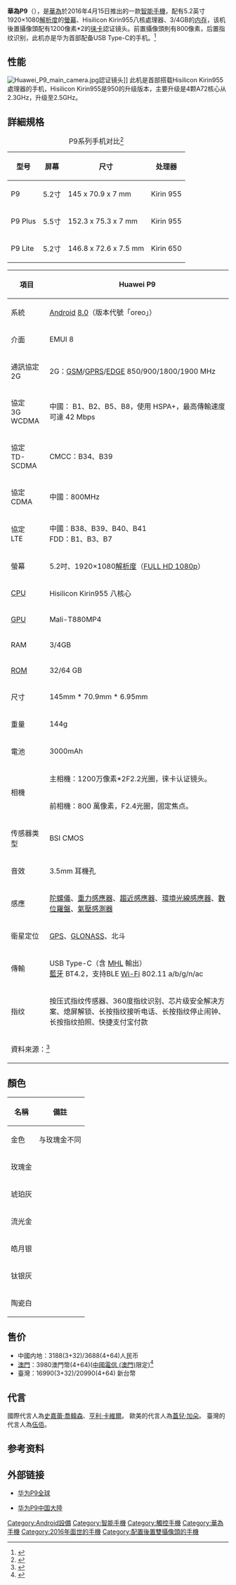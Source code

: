 {{advert|time=2016-07-03T13:22:47+00:00}}
{{Infobox mobile phone
| name         = 華為P9
| codename     = 
| logo         = 
| logosize     = 
| image        = Huawei P9.png
| imagesize    = 
| alt          = 
| caption      = 
| brand        = [[華為|華為]]
| manufacturer = [[華為|華為]]
| slogan       = 
| series       = [[華為P系列|華為P系列]]
| modelnumber  = EVA-L09、EVA-L19、EVA-L29、EVA-AL10、EVA-AL00、EVA-CL00、EVA-TL00、EVA-DL00
| networks     = 
| released     = {{Start date and age|2016|4|15}}
| available    = 
| origin       = {{PRC}}
| discontinued = 
| unitssold    = 
| unitsshipped = 
| predecessor  = [[华为P8|华为P8]]
| successor    = [[华为P10|华为P10]]
| related      = [[华为P9_Plus|华为P9 Plus]]、[[华为P9_Lite|华为P9 Lite]]
| type         = [[智能手機|智能手機]]
| form         = 直立式
| size         = {{convert|144.9|mm|in|abbr=on}} 高度 <br /> {{convert|72.1|mm|in|abbr=on}} 寬度 <br /> {{convert|6.4|mm|in|abbr=on}} 厚度
| weight       = {{convert|144|g|oz|abbr=on}}
| os           = [[Android|Android]] 8.0（[[EMUI|EMUI]] 8.0.0）
| soc          = 麒麟955（[[海思半導體|海思半導體（華為）]]）
| cpu          = Cortex A72 2.5GHz × 4 + Cortex A53 1.8GHz × 4（8核），微智核I5
| gpu          = Mali-T880 MP4
| memory       = 
| storage      = 
| memory_card  = 
| battery      = 3000mAh
| input        = 
| display      = 5.2英寸FHD（1920 × 1080）負向液晶顯示屏、多點觸控觸摸屏，1670萬色、96%色彩飽和度（NTSC）
| ext_display  = 
| rear_camera  = 1200萬像素 × 2，F2.2光圈，萊卡認證鏡頭，雙色溫LED閃光燈
| front_camera = 800萬像素，F2.4光圈，固定焦點
| sound        = 
| connectivity = 
| other        = 
| sar          = 
| hac          = 
| website      = {{URL|https://consumer.huawei.com/cn/phones/p9/}}
| references   = 
}}

'''華為P9'''（{{lang-en|'''Huawei P9'''}}），是[[華為|華為]]於2016年4月15日推出的一款[[智能手機|智能手機]]，配有5.2英寸1920×1080[[解析度|解析度]]的[[螢幕|螢幕]]、Hisilicon Kirin955八核處理器、3/4GB的[[隨機存取記憶體|内存]]，该机後置攝像頭配有1200像素*2的[[徠卡相機|徕卡]]認证镜头。前置攝像頭則有800像素，后置指纹识别，此机亦是华为首部配备USB Type-C的手机。<ref>{{cite web|title=華為商城|url=http://m.vmall.com/product/3325.html|accessdate=2016-07-03|archive-date=2016-06-29|archive-url=https://web.archive.org/web/20160629204911/http://m.vmall.com/product/3325.html|dead-url=no}}</ref>

== 性能 ==
[[File:Huawei_P9_main_camera.jpg|thumb]]認证镜头]]
此机是首部搭载Hisilicon Kirin955處理器的手机，Hisilicon Kirin955是950的升级版本，主要升级是4颗A72核心从2.3GHz，升级至2.5GHz。

== 詳細規格 ==
{| class="wikitable"
|+P9系列手机对比<ref>{{Cite web |url=http://www.cnbeta.com/articles/tech/526851.htm |title=外媒对比华为P9系列三款手机差异 |accessdate=2017-04-24 |archive-date=2017-04-25 |archive-url=https://web.archive.org/web/20170425030912/http://www.cnbeta.com/articles/tech/526851.htm |dead-url=no }}</ref>
|-
! 型号 !! 屏幕 !! 尺寸!! 处理器
|-
|  P9  || 5.2寸 || 145 x 70.9 x 7 mm||Kirin 955	
|-
| P9 Plus || 5.5寸 || 152.3 x 75.3 x 7 mm||Kirin 955	
|-
| P9 Lite || 5.2寸 || 146.8 x 72.6 x 7.5 mm||Kirin 650
|}
{| class="wikitable" style="text-align:center;"
|-
! 項目!!
Huawei P9
|-
| 系統 || [[Android|Android]] [[Android歷史版本|8.0]]（版本代號「oreo」）
|-
| 介面 || EMUI 8
|-
| 通訊協定<br>2G || 2G：[[GSM|GSM]]/[[GPRS|GPRS]]/[[EDGE|EDGE]] 850/900/1800/1900 MHz
|-
| 協定<br>3G WCDMA || 中國： B1、B2、B5、B8，使用 HSPA+，最高傳輸速度可達 42 Mbps
|-
| 協定<br>TD-SCDMA || CMCC：B34、B39
|-
| 協定<br>CDMA ||中國：800MHz
|-
| 協定<br>LTE|| 中國：B38、B39、B40、B41<br>FDD：B1、B3、B7
|-
| 螢幕 || 5.2吋、1920×1080[[解析度|解析度]]（[[1080p|FULL HD 1080p]]）
|-
| [[CPU|CPU]] || Hisilicon Kirin955 八核心
|-
| [[GPU|GPU]] || Mali-T880MP4
|-
| RAM || 3/4GB 
|-
| [[ROM|ROM]] || 32/64 GB
|-
| 尺寸 || 145mm * 70.9mm * 6.95mm
|-
| 重量 || 144g
|-
| 電池 || 3000mAh
|-
|rowspan=2 | 相機 || 主相機：1200万像素*2F2.2光圈，徕卡认证镜头。
|-
| 前相機：800 萬像素，F2.4光圈，固定焦点。
|-
|传感器类型
|BSI CMOS
|-
| 音效 || 3.5mm 耳機孔
|-
| 感應 || [[陀螺儀|陀螺儀]]、[[重力感應器|重力感應器]]、[[趨近感應器|趨近感應器]]、[[照度感測器|環境光線感應器]]、[[數位羅盤|數位羅盤]]、[[氣壓感測器|氣壓感測器]]
|-
| 衛星定位 || [[GPS|GPS]]、[[GLONASS|GLONASS]]、北斗
|-
| 傳輸 || USB Type-C（含 [[MHL|MHL]] 輸出）<br />[[藍牙|藍牙]] BT4.2，支持BLE
[[Wi-Fi|Wi-Fi]]  802.11 a/b/g/n/ac
|-
|指纹
|按压式指纹传感器、360度指纹识别、芯片级安全解决方案、熄屏解锁、长按指纹接听电话、长按指纹停止闹钟、长按指纹拍照、快捷支付宝付款
|-
|colspan=2|資料來源：<ref>{{cite web|title=HUAWEI P9 4GB+64GB 全网通版|url=http://m.vmall.com/product/3325.html|accessdate=2016-07-03|archive-date=2016-06-29|archive-url=https://web.archive.org/web/20160629204911/http://m.vmall.com/product/3325.html|dead-url=no}}</ref>
|}

==顏色==
{| class="wikitable + sortable"
|-
!名稱!!備註
|-
|金色</font>||与玫瑰金不同
|-
|玫瑰金</font>||
|-
|琥珀灰</font>||
|-
|流光金</font>||
|-
|皓月银</font>||
|-
|钛银灰</font>||
|-
|陶瓷白</font>||
|}

==售价==
* 中國内地：3188(3+32)/3688(4+64)人民币
* [[澳門|澳門]]：3980澳門幣(4+64)([[中國電信_(澳門)|中國電信 (澳門)]]限定)<ref>{{cite web|title=HUAWEI  P9 高配版|url=http://www.chinatelecom.com.mo/dxlPortal/loadPhone.do?id=8a2f818d5596b2580155a06bfcc801ac&backId=8a2f818d53f364c4015474731cba1924|accessdate=2016-07-03|archive-date=2016-08-09|archive-url=https://web.archive.org/web/20160809003702/http://www.chinatelecom.com.mo/dxlPortal/loadPhone.do?id=8a2f818d5596b2580155a06bfcc801ac&backId=8a2f818d53f364c4015474731cba1924|dead-url=no}}</ref>
*臺灣：16990(3+32)/20990(4+64) 新台幣

==代言==
國際代言人為[[史嘉蕾·喬韓森|史嘉蕾·喬韓森]]、[[亨利·卡維爾|亨利·卡維爾]]。
歐美的代言人為[[蓋兒·加朵|蓋兒·加朵]]。
臺灣的代言人為[[伍佰|伍佰]]。

==参考资料==
{{Reflist}}

==外部链接==
*{{en}}[https://consumer.huawei.com/en/phones/p9/ 华为P9全球]{{Wayback|url=https://consumer.huawei.com/en/phones/p9/ |date=20180105072807 }}
*{{zh-cn}}[https://consumer.huawei.com/cn/phones/p9/ 华为P9中国大陸]{{Wayback|url=https://consumer.huawei.com/cn/phones/p9/ |date=20180612144025 }}

{{S-start}}
{{Succession box
|title  = [[华为P系列|华为P系列]]机型 <br> 华为P9
|years  = 2016年
|before = [[华为P8|华为P8]]
|after  = [[华为P10|华为P10]]
}}
{{S-end}}

{{华为}}
[[Category:Android設備|Category:Android設備]]
[[Category:智能手機|Category:智能手機]]
[[Category:觸控手機|Category:觸控手機]]
[[Category:華為手機|Category:華為手機]]
[[Category:2016年面世的手機|Category:2016年面世的手機]]
[[Category:配置後置雙攝像頭的手機|Category:配置後置雙攝像頭的手機]]